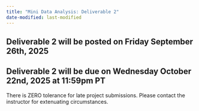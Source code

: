 ```yaml
---
title: "Mini Data Analysis: Deliverable 2"
date-modified: last-modified
---
```


## Deliverable 2 will be posted on Friday September 26th, 2025
## Deliverable 2 will be due on Wednesday October 22nd, 2025 at 11:59pm PT

There is ZERO tolerance for late project submissions. Please contact the instructor for extenuating circumstances. 